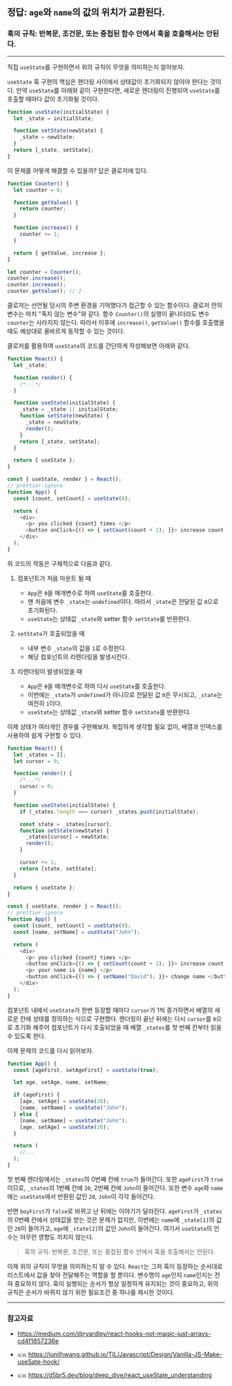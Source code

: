 
## 정답: `age`와 `name`의 값의 위치가 교환된다.

<Counter />

### 훅의 규칙: 반복문, 조건문, 또는 중첩된 함수 안에서 훅을 호출해서는 안된다.

---

직접 `useState`를 구현하면서 위의 규칙이 무엇을 의미하는지 알아보자.

`useState` 훅 구현의 핵심은 렌더링 사이에서 상태값이 초기화되지 않아야 한다는 것이다. 만약 `useState`를 아래와 같이 구현한다면, 새로운 렌더링이 진행되어 `useState`를 호출할 때마다 값이 초기화될 것이다.

```js showLineNumbers title="wrong.js"
function useState(initialState) {
  let _state = initialState;

  function setState(newState) {
    _state = newState;
  }
  return [_state, setState];
}
```

이 문제를 어떻게 해결할 수 있을까? 답은 클로저에 있다.

```js showLineNumbers title="closureExample.js"
function Counter() {
  let counter = 0;

  function getValue() {
    return counter;
  }

  function increase() {
    counter += 1;
  }

  return { getValue, increase };
}

let counter = Counter();
counter.increase();
counter.increase();
counter.getValue(); // 2
```

클로저는 선언될 당시의 주변 환경을 기억했다가 접근할 수 있는 함수이다. 클로저 안의 변수는 마치 "죽지 않는 변수"와 같다. 함수 `Counter()`의 실행이 끝나더라도 변수 `counter`는 사라지지 않는다. 따라서 이후에 `increase()`, `getValue()` 함수를 호출했을 때도 예상대로 올바르게 동작할 수 있는 것이다.

클로저를 활용하여 `useState`의 코드를 간단하게 작성해보면 아래와 같다.

```js showLineNumbers title="src/core/React.js"
function React() {
  let _state;

  function render() {
    /*...*/
  }

  function useState(initialState) {
    _state = _state || initialState;
    function setState(newState) {
      _state = newState;
      render();
    }
    return [_state, setState];
  }

  return { useState };
}
```

```js showLineNumbers title="src/App.jsx" "// prettier-ignore"#hidden
const { useState, render } = React();
// prettier-ignore
function App() {
  const [count, setCount] = useState(0);

  return (
    <div>
      <p> you clicked {count} times </p>
      <button onClick={() => { setCount(count + 1); }}> increase count </button>
    </div>
  );
}
```

위 코드의 작동은 구체적으로 다음과 같다.

1. 컴포넌트가 처음 마운트 될 때

   - `App`은 `0`을 매개변수로 하여 `useState`를 호출한다.
   - 맨 처음에 변수 `_state`는 `undefined`이다. 따라서 `_state`은 전달된 값 `0`으로 초기화된다.
   - `useState`는 상태값 `_state`와 setter 함수 `setState`를 반환한다.

2. `setState`가 호출되었을 때

   - 내부 변수 `_state`의 값을 `1`로 수정한다.
   - 해당 컴포넌트의 리렌더링을 발생시킨다.

3. 리렌더링이 발생되었을 때
   - `App`은 `0`을 매개변수로 하여 다시 `useState`를 호출한다.
   - 이번에는 `_state`가 `undefined`가 아니므로 전달된 값 `0`은 무시되고, `_state`는 여전히 `1`이다.
   - `useState`는 상태값 `_state`와 setter 함수 `setState`를 반환한다.

이제 상태가 여러개인 경우를 구현해보자. 복잡하게 생각할 필요 없이, 배열과 인덱스를 사용하여 쉽게 구현할 수 있다.

```js showLineNumbers title="src/core/React.js"
function React() {
  let _states = [];
  let cursor = 0;

  function render() {
    /*...*/
    cursor = 0;
  }

  function useState(initialState) {
    if (_states.length === cursor) _states.push(initialState);

    const state = _states[cursor];
    function setState(newState) {
      _states[cursor] = newState;
      render();
    }

    cursor += 1;
    return [state, setState];
  }

  return { useState };
}
```

```js showLineNumbers title="src/App.jsx" "// prettier-ignore"#hidden
const { useState, render } = React();
// prettier-ignore
function App() {
  const [count, setCount] = useState(0);
  const [name, setName] = useState("John");

  return (
    <div>
      <p> you clicked {count} times </p>
      <button onClick={() => { setCount(count + 1); }}> increase count </button>
      <p> your name is {name} </p>
      <button onClick={() => { setName("David"); }}> change name </button>
    </div>
  );
}
```

컴포넌트 내에서 `useState`가 한번 등장할 때마다 `cursor`가 1씩 증가하면서 배열의 새로운 칸에 상태를 정의하는 식으로 구현했다. 렌더링이 끝난 뒤에는 다시 `cursor`를 `0`으로 초기화 해주어 컴포넌트가 다시 호출되었을 때 배열 `_states`를 첫 번째 칸부터 읽을 수 있도록 한다.

이제 문제의 코드를 다시 읽어보자.

```js showLineNumbers
function App() {
  const [ageFirst, setAgeFirst] = useState(true);

  let age, setAge, name, setName;

  if (ageFirst) {
    [age, setAge] = useState(20);
    [name, setName] = useState("John");
  } else {
    [name, setName] = useState("John");
    [age, setAge] = useState(20);
  }

  return (
    //...
  );
}
```

첫 번째 렌더링에서는 `_states`의 0번째 칸에 `true`가 들어간다. 또한 `ageFirst`가 `true`이므로, `_states`의 1번째 칸에 `20`, 2번째 칸에 `John`이 들어간다. 또한 변수 `age`와 `name`에는 `useState`에서 반환된 값인 `20`, `John`이 각각 들어간다.

반면 `boyFirst`가 `false`로 바뀌고 난 뒤에는 이야기가 달라진다. `ageFirst`가 `_states`의 0번째 칸에서 상태값을 받는 것은 문제가 없지만, 이번에는 `name`에 `_state[1]`의 값인 `20`이 들어가고, `age`에 `_state[2]`의 값인 `John`이 들어간다. 여기서 `useState`의 인수는 아무런 영향도 끼치지 않는다.

> 훅의 규칙: 반복문, 조건문, 또는 중첩된 함수 안에서 훅을 호출해서는 안된다.

이제 위의 규칙이 무엇을 의미하는지 알 수 있다. `React`는 그저 훅이 등장하는 순서대로 리스트에서 값을 찾아 전달해주는 역할을 할 뿐이다. 변수명이 `age`인지 `name`인지는 전혀 중요하지 않다. 훅이 실행되는 순서가 항상 일정하게 유지되는 것이 중요하고, 위의 규칙은 순서가 바뀌지 않기 위한 필요조건 중 하나를 제시한 것이다.

---

### 참고자료

- https://medium.com/@ryardley/react-hooks-not-magic-just-arrays-cd4f1857236e

- `🇰🇷` https://junilhwang.github.io/TIL/Javascript/Design/Vanilla-JS-Make-useSate-hook/

- `🇰🇷` https://d5br5.dev/blog/deep_dive/react_useState_understanding
